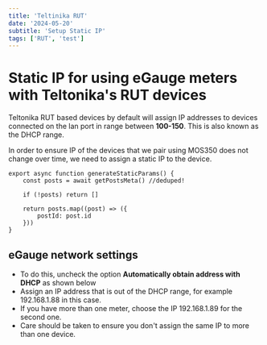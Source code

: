 ```yaml
---
title: 'Teltinika RUT'
date: '2024-05-20'
subtitle: 'Setup Static IP'
tags: ['RUT', 'test']
---
```


# Static IP for using eGauge meters with Teltonika's RUT devices

Teltonika RUT based devices by default will assign IP addresses to devices connected on the lan port in range between **100-150**. This is also known as the DHCP range.

In order to ensure IP of the devices that we pair using MOS350 does not change over time, we need to assign a static IP to the device.


```jsx:title="Sample"
export async function generateStaticParams() {
    const posts = await getPostsMeta() //deduped!

    if (!posts) return []

    return posts.map((post) => ({
        postId: post.id
    }))
}
```


## eGauge network settings

- To do this, uncheck the option **Automatically obtain address with DHCP** as shown below
- Assign an IP address that is out of the DHCP range, for example 192.168.1.88 in this case.
- If you have more than one meter, choose the IP 192.168.1.89 for the second one.
- Care should be taken to ensure you don't assign the same IP to more than one device.
